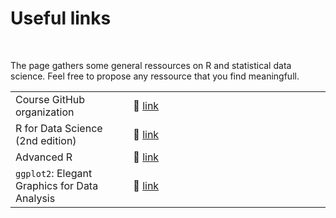 # Useful links

<br>

The page gathers some general ressources on R and statistical data science. Feel free to propose any ressource that you find meaningfull.

|                            |                                               |
|----------------------------|-----------------------------------------------|
| Course GitHub organization | 🔗 [link](https://github.com/StevenGolovkine/MSDSSLTFA_R_course) |
| R for Data Science (2nd edition) | 🔗 [link](https://r4ds.hadley.nz) |
| Advanced R | 🔗 [link](https://adv-r.hadley.nz) |
| `ggplot2`: Elegant Graphics for Data Analysis | 🔗 [link](https://ggplot2-book.org) |